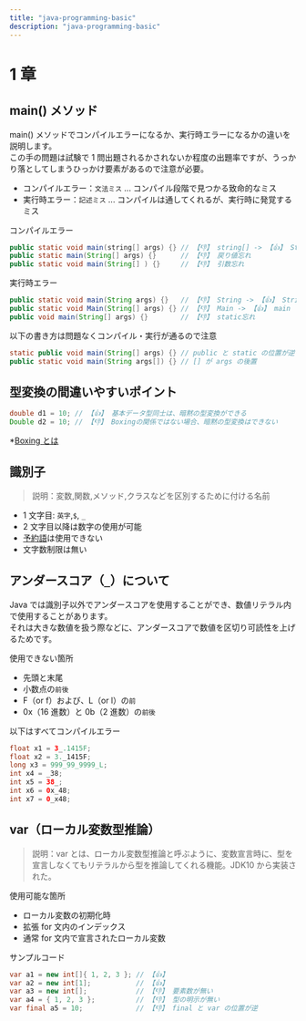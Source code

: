 ```yaml
---
title: "java-programming-basic"
description: "java-programming-basic"
---
```


# 1 章

## main() メソッド

main() メソッドでコンパイルエラーになるか、実行時エラーになるかの違いを説明します。<br />
この手の問題は試験で 1 問出題されるかされないか程度の出題率ですが、うっかり落としてしまうひっかけ要素があるので注意が必要。

- コンパイルエラー：`文法ミス` ... コンパイル段階で見つかる致命的なミス
- 実行時エラー：`記述ミス` ... コンパイルは通してくれるが、実行時に発覚するミス

コンパイルエラー

```java showLineNumbers copy
public static void main(string[] args) {} // 【👎】 string[] -> 【👍】 String[]
public static main(String[] args) {}      // 【👎】 戻り値忘れ
public static void main(String[] ) {}     // 【👎】 引数忘れ
```

実行時エラー

```java showLineNumbers copy
public static void main(String args) {}   // 【👎】 String -> 【👍】 String[]
public static void Main(String[] args) {} // 【👎】 Main -> 【👍】 main
public void main(String[] args) {}        // 【👎】 static忘れ
```

以下の書き方は問題なくコンパイル・実行が通るので注意

```java showLineNumbers copy /static public/, /String args[]/
static public void main(String[] args) {} // public と static の位置が逆
public static void main(String args[]) {} // [] が args の後置
```

## 型変換の間違いやすいポイント

```java showLineNumbers copy
double d1 = 10; // 【👍】 基本データ型同士は、暗黙の型変換ができる
Double d2 = 10; // 【👎】 Boxingの関係ではない場合、暗黙の型変換はできない
```

\*[Boxing とは](/sample-code/basic#user-content-fn-1)

## 識別子

> 説明：変数,関数,メソッド,クラスなどを区別するために付ける名前

- 1 文字目: `英字`,`$`, `_`
- 2 文字目以降は数字の使用が可能
- [予約語](https://www.javadrive.jp/start/const/index7.html)は使用できない
- 文字数制限は無い

## アンダースコア（`_`）について

Java では識別子以外でアンダースコアを使用することができ、数値リテラル内で使用することがあります。<br />
それは大きな数値を扱う際などに、アンダースコアで数値を区切り可読性を上げるためです。

使用できない箇所

- 先頭と末尾
- 小数点の`前後`
- F（or f）および、L（or l）の`前`
- 0x（16 進数）と 0b（2 進数）の`前後`

以下はすべてコンパイルエラー

```java showLineNumbers copy
float x1 = 3_.1415F;
float x2 = 3._1415F;
long x3 = 999_99_9999_L;
int x4 = _38;
int x5 = 38_;
int x6 = 0x_48;
int x7 = 0_x48;
```

## var（ローカル変数型推論）

> 説明：var とは、ローカル変数型推論と呼ぶように、変数宣言時に、型を宣言しなくてもリテラルから型を推論してくれる機能。JDK10 から実装された。

使用可能な箇所

- ローカル変数の初期化時
- 拡張 for 文内のインデックス
- 通常 for 文内で宣言されたローカル変数

サンプルコード

```java showLineNumbers copy
var a1 = new int[]{ 1, 2, 3 }; // 【👍】
var a2 = new int[1];           // 【👍】
var a3 = new int[];            // 【👎】 要素数が無い
var a4 = { 1, 2, 3 };          // 【👎】 型の明示が無い
var final a5 = 10;             // 【👎】 final と var の位置が逆
```
